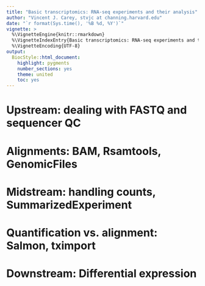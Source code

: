 ```yaml
---
title: "Basic transcriptomics: RNA-seq experiments and their analysis"
author: "Vincent J. Carey, stvjc at channing.harvard.edu"
date: "`r format(Sys.time(), '%B %d, %Y')`"
vignette: >
  %\VignetteEngine{knitr::rmarkdown}
  %\VignetteIndexEntry{Basic transcriptomics: RNA-seq experiments and their analysis}
  %\VignetteEncoding{UTF-8}
output:
  BiocStyle::html_document:
    highlight: pygments
    number_sections: yes
    theme: united
    toc: yes
---
```


# Upstream: dealing with FASTQ and sequencer QC

# Alignments: BAM, Rsamtools, GenomicFiles

# Midstream: handling counts, SummarizedExperiment

# Quantification vs. alignment: Salmon, tximport

# Downstream: Differential expression
